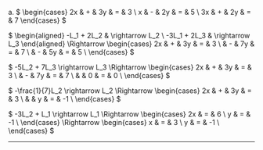 a. $
\begin{cases}
2x & + & 3y & = & 3 \\
 x & - & 2y & = & 5 \\
3x & + & 2y & = & 7
\end{cases}
$

$
\begin{aligned}
 -L_1 + 2L_2 & \rightarrow L_2 \\
-3L_1 + 2L_3 & \rightarrow L_3
\end{aligned}
\Rightarrow
\begin{cases}
2x & + & 3y & = & 3 \\
   & - & 7y & = & 7 \\
   & - & 5y & = & 5 \\
\end{cases}
$

$
-5L_2 + 7L_3 \rightarrow L_3 \Rightarrow
\begin{cases}
2x & + & 3y & = & 3 \\
   & - & 7y & = & 7 \\
   &   &  0 & = & 0 \\
\end{cases}
$

$
-\frac{1}{7}L_2 \rightarrow L_2 \Rightarrow
\begin{cases}
2x & + & 3y & = &  3 \\
   &   &  y & = & -1 \\
\end{cases}
$

$
-3L_2 + L_1 \rightarrow L_1 \Rightarrow
\begin{cases}
2x & = &  6 \\
 y & = & -1 \\
\end{cases}
\Rightarrow
\begin{cases}
x & = &  3 \\
y & = & -1 \\
\end{cases}
$

---
